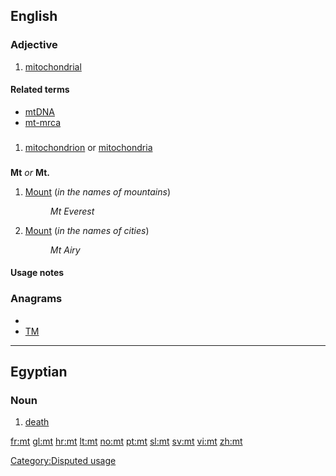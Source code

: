 {{also|Mt|MT|mT|Mt.|.mt|Appendix:ISO 639-1 language codes}}
==English==
===Adjective===
{{en-adj|-}}

# {{biology}} [[mitochondrial]]

====Related terms====
* [[mtDNA]]
* [[mt-mrca]]

==={{initialism}}===
{{infl|en|initialism}}

# {{biology}} [[mitochondrion]] or [[mitochondria]]

==={{abbreviation}}===
'''Mt''' ''or'' '''Mt.'''

# [[Mount]] (''in the names of mountains'')
#: ''Mt Everest''
# [[Mount]] (''in the names of cities'')
#: ''Mt Airy''

====Usage notes====
<!--Disputed:
* As the abbreviation for definition 2 only eliminates the use of two characters, the full word, [[Mount]], is generally preferred.  It is also never appropriate to use this abbreviation in body text in any form.  The same applies to [[Ft]] for [[Fort]], [[So]] for [[South]], and [[No]] for [[North]].  Use of Mt is only appropriate when space necessitates.
-->

===Anagrams===
* {{alphagram|mt}}
* [[TM#English|TM]]

[[Category:Disputed usage]]
----
==Egyptian==
===Noun===
{{infl|egy|noun|head=<hiero>t:m*A14</hiero>}}
# [[death]]

[[fr:mt]]
[[gl:mt]]
[[hr:mt]]
[[lt:mt]]
[[no:mt]]
[[pt:mt]]
[[sl:mt]]
[[sv:mt]]
[[vi:mt]]
[[zh:mt]]